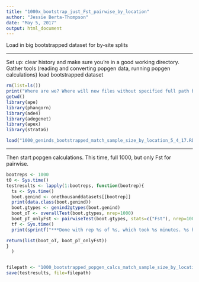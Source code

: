 ```yaml
---
title: "1000x_bootstrap_just_Fst_pairwise_by_location"
author: "Jessie Berta-Thompson"
date: "May 5, 2017"
output: html_document
---
```


Load in big bootstrapped dataset for by-site splits




*************************************************************************************
Set up: clear history and make sure you're in a good working directory. 
Gather tools (reading and converting popgen data, running popgen calculations)
load bootstrapped dataset
```r
rm(list=ls())
print("Where are we? Where will new files without specified full path be created?")
getwd()
library(ape)
library(phangorn)
library(ade4)
library(adegenet)
library(apex)
library(strataG)

load("1000_geninds_bootstrapped_match_sample_size_by_location_5_4_17.RData")

```
*************************************************************************************


Then start popgen calculations. This time, full 1000, but only Fst for pairwise.
```r
bootreps <- 1000
t0 <- Sys.time()
testresults <- lapply(1:bootreps, function(bootrep){
  ts <- Sys.time()
  boot.genind <- onethousanddatasets[[bootrep]]
  print(data.class(boot.genind))
  boot.gtypes <- genind2gtypes(boot.genind)
  boot_oT <- overallTest(boot.gtypes, nrep=1000)
  boot_pT_onlyFst <- pairwiseTest(boot.gtypes, stats=c("Fst"), nrep=1000)
  tf <- Sys.time()
  print(sprintf("***Done with rep %s of %s, which took %s minutes. %s hours since start.***", bootrep, bootreps, format(as.numeric(tf-ts,units="mins"), digits=3), format(as.numeric(tf-t0,units="hours"), digits=3)))

return(list(boot_oT, boot_pT_onlyFst))
}
  )


filepath <- "1000_bootstrapped_popgen_calcs_match_sample_size_by_location_onlyFst_pairwise_5_5_17.RData" 
save(testresults, file=filepath)



```
























